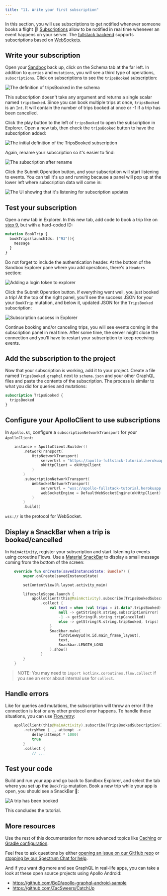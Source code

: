 ```yaml
---
title: "11. Write your first subscription"
---
```


In this section, you will use subscriptions to get notified whenever someone books a flight 🚀! [Subscriptions](https://graphql.org/blog/subscriptions-in-graphql-and-relay/) allow to be notified in real time whenever an event happens on your server. The [fullstack backend](https://apollo-fullstack-tutorial.herokuapp.com) supports subscriptions based on [WebSockets](https://en.wikipedia.org/wiki/WebSocket).


## Write your subscription

Open your [Sandbox](https://studio.apollographql.com/sandbox/explorer?endpoint=https%3A%2F%2Fapollo-fullstack-tutorial.herokuapp.com) back up, click on the Schema tab at the far left. In addition to `queries` and `mutations`, you will see a third type of operations, `subscriptions`. Click on subscriptions to see the `tripsBooked` subscription:

<img alt="The definition of tripsBooked in the schema" class="screenshot" src="images/schema_tripsBooked_definition.png"/>

This subscription doesn't take any argument and returns a single scalar named `tripsBooked`. Since you can book multiple trips at once, `tripsBooked` is an `Int`. It will contain the number of trips booked at once or -1 if a trip has been cancelled.

Click the play button to the left of `tripsBooked` to open the subscription in Explorer. Open a new tab, then check the `tripsBooked` button to have the subscription added: 

<img alt="The initial definition of the TripsBooked subscription" class="screenshot" src="images/explorer_tripsbooked_initial.png"/>

Again, rename your subscription so it's easier to find: 

<img alt="The subscription after rename" class="screenshot" src="images/explorer_tripsbooked_renamed.png"/>

Click the Submit Operation button, and your subscription will start listening to events. You can tell it's up and running because a panel will pop up at the lower left where subscription data will come in: 

<img alt="The UI showing that it's listening for subscription updates" class="screenshot" src="images/explorer_subscriptions_listening.png"/>

## Test your subscription 

Open a new tab in Explorer. In this new tab, add code to book a trip like on [step 9](09-write-your-first-mutation), but with a hard-coded ID:

```graphql
mutation BookTrip {
  bookTrips(launchIds: ["93"]){
    message
  }
}
```

Do not forget to include the authentication header. At the bottom of the Sandbox Explorer pane where you add operations, there's a `Headers` section:

<img alt="Adding a login token to explorer" class="screenshot" src="images/explorer_authentication_header.png"/>

Click the Submit Operation button. If everything went well, you just booked a trip! At the top of the right panel, you'll see the success JSON for your your `BookTrip` mutation, and below it, updated JSON for the `TripsBooked` subscription:

<img alt="Subscription success in Explorer" class="screenshot" src="images/explorer_subscription_success.png"/>

Continue booking and/or canceling trips, you will see events coming in the subscription panel in real time. After some time, the server might close the connection and you'll have to restart your subscription to keep receiving events.

## Add the subscription to the project

Now that your subscription is working, add it to your project. Create a file named `TripsBooked.graphql` next to `schema.json` and your other GraphQL files and paste the contents of the subscription. The process is similar to what you did for queries and mutations:

```graphql:title=app/src/main/graphql/com/example/rocketreserver/TripsBooked.graphql
subscription TripsBooked {
  tripsBooked
}
```

## Configure your ApolloClient to use subscriptions

In `Apollo.kt`, configure a `subscriptionNetworkTransport` for your `ApolloClient`:

```kotlin:title=Apollo.kt
    instance = ApolloClient.Builder()
        .networkTransport(
            HttpNetworkTransport(
                serverUrl = "https://apollo-fullstack-tutorial.herokuapp.com/graphql",
                okHttpClient = okHttpClient
            )
        )
        .subscriptionNetworkTransport(
            WebSocketNetworkTransport(
                serverUrl = "wss://apollo-fullstack-tutorial.herokuapp.com/graphql",
                webSocketEngine = DefaultWebSocketEngine(okHttpClient)
            )
        )
        .build()
```

`wss://` is the protocol for WebSocket.

## Display a SnackBar when a trip is booked/cancelled

In `MainActivity`, register your subscription and start listening to events using coroutine Flows. Use a [Material SnackBar](https://material.io/develop/android/components/snackbar/) to display a small message coming from the bottom of the screen:

```kotlin:title=MainActivity.kt
    override fun onCreate(savedInstanceState: Bundle?) {
        super.onCreate(savedInstanceState)

        setContentView(R.layout.activity_main)

        lifecycleScope.launch {
            apolloClient(this@MainActivity).subscribe(TripsBookedSubscription())
                .collect {
                    val text = when (val trips = it.data?.tripsBooked) {
                        null -> getString(R.string.subscriptionError)
                        -1 -> getString(R.string.tripCancelled)
                        else -> getString(R.string.tripBooked, trips)
                    }
                    Snackbar.make(
                        findViewById(R.id.main_frame_layout),
                        text,
                        Snackbar.LENGTH_LONG
                    ).show()
                }
        }
    }
```

> NOTE: You may need to `import kotlinx.coroutines.flow.collect` if you see an error about internal use for `collect`. 

## Handle errors

Like for queries and mutations, the subscription will throw an error if the connection is lost or any other protocol error happens. To handle these situations, you can use [Flow.retry](https://kotlin.github.io/kotlinx.coroutines/kotlinx-coroutines-core/kotlinx.coroutines.flow/retry.html):

```MainActivity.kt
    apolloClient(this@MainActivity).subscribe(TripsBookedSubscription()).toFlow()
        .retryWhen { _, attempt ->
            delay(attempt * 1000)
            true
        }
        .collect {
            // ...
```

## Test your code

Build and run your app and go back to Sandbox Explorer, and select the tab where you set up the `BookTrip` mutation. Book a new trip while your app is open, you should see a SnackBar 🚀:

<img alt="A trip has been booked" class="screenshot" src="images/snackbar.png"/>

This concludes the tutorial.

## More resources

Use the rest of this documentation for more advanced topics like [Caching](https://www.apollographql.com/docs/android/essentials/caching/)  or [Gradle configuration](https://www.apollographql.com/docs/android/essentials/plugin-configuration/).

Feel free to ask questions by either [opening an issue on our GitHub repo](https://github.com/apollographql/apollo-android/issues) or [stopping by our Spectrum Chat for help](https://spectrum.chat/apollo/apollo-android).

And if you want dig more and see GraphQL in real-life apps, you can take a look at these open source projects using Apollo Android:

* https://github.com/BoD/apollo-graphql-android-sample
* https://github.com/ZacSweers/CatchUp
